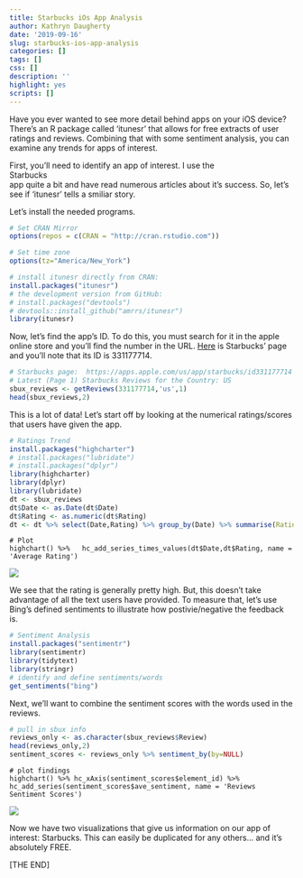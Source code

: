 ```yaml
---
title: Starbucks iOs App Analysis
author: Kathryn Daugherty
date: '2019-09-16'
slug: starbucks-ios-app-analysis
categories: []
tags: []
css: []
description: ''
highlight: yes
scripts: []
---
```


Have you ever wanted to see more detail behind apps on your iOS device?  There's an R package called 'itunesr' that allows for free extracts of user ratings and reviews.  Combining that with some sentiment analysis, you can examine any trends for apps of interest.

First, you'll need to identify an app of interest.  I use the <br>Starbucks</br> app quite a bit and have read numerous articles about it's success.  So, let's see if 'itunesr' tells a smiliar story.  

Let's install the needed programs.

```r
# Set CRAN Mirror
options(repos = c(CRAN = "http://cran.rstudio.com"))

# Set time zone
options(tz="America/New_York")

# install itunesr directly from CRAN:
install.packages("itunesr")
# the development version from GitHub:
# install.packages("devtools")
# devtools::install_github("amrrs/itunesr")
library(itunesr)
```

Now, let's find the app's ID.  To do this, you must search for it in the apple online store and you'll find the number in the URL.  <a href="https://apps.apple.com/us/app/starbucks/id331177714">Here</a> is Starbucks' page and you'll note that its ID is 331177714.

```r
# Starbucks page:  https://apps.apple.com/us/app/starbucks/id331177714
# Latest (Page 1) Starbucks Reviews for the Country: US
sbux_reviews <- getReviews(331177714,'us',1)
head(sbux_reviews,2)
```

This is a lot of data!  Let's start off by looking at the numerical ratings/scores that users have given the app.

```r
# Ratings Trend
install.packages("highcharter")
# install.packages("lubridate")
# install.packages("dplyr")
library(highcharter)
library(dplyr)
library(lubridate)
dt <- sbux_reviews
dt$Date <- as.Date(dt$Date)
dt$Rating <- as.numeric(dt$Rating)    
dt <- dt %>% select(Date,Rating) %>% group_by(Date) %>% summarise(Rating = round(mean(Rating),2))
```
```
# Plot
highchart() %>%   hc_add_series_times_values(dt$Date,dt$Rating, name = 'Average Rating')
```
<img src = "/post/2019-09-16-starbucks-ios-app-analysis_files/avg_rating.png">

We see that the rating is generally pretty high.  But, this doesn't take advantage of all the text users have provided.  To measure that, let's use Bing's defined sentiments to illustrate how postivie/negative the feedback is.

```r
# Sentiment Analysis 
install.packages("sentimentr")
library(sentimentr)
library(tidytext)
library(stringr)
# identify and define sentiments/words
get_sentiments("bing")
```

Next, we'll want to combine the sentiment scores with the words used in the reviews.

```r
# pull in sbux info
reviews_only <- as.character(sbux_reviews$Review)
head(reviews_only,2)
sentiment_scores <- reviews_only %>% sentiment_by(by=NULL)
```

```
# plot findings
highchart() %>% hc_xAxis(sentiment_scores$element_id) %>% hc_add_series(sentiment_scores$ave_sentiment, name = 'Reviews Sentiment Scores')
```

<img src = "/post/2019-09-16-starbucks-ios-app-analysis_files/sent_score.png">

Now we have two visualizations that give us information on our app of interest: Starbucks.  This can easily be duplicated for any others... and it's absolutely FREE.

[THE END]